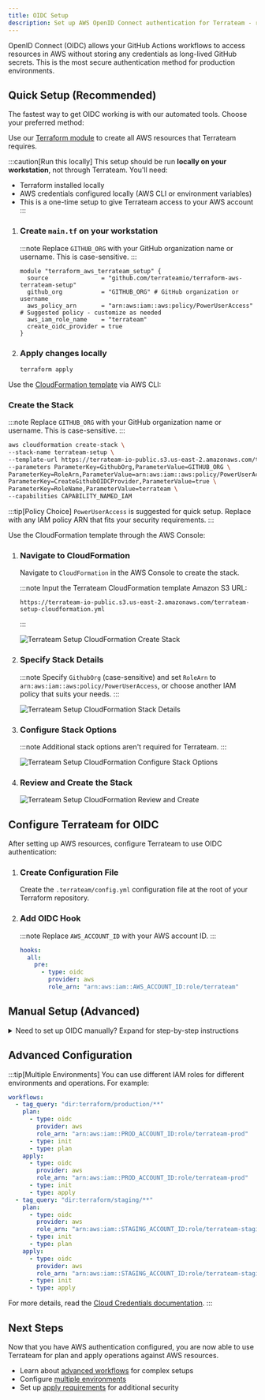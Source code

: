 ```yaml
---
title: OIDC Setup
description: Set up AWS OpenID Connect authentication for Terrateam - recommended for production
---
```



<Card title="What is OIDC?" icon="information">
OpenID Connect (OIDC) allows your GitHub Actions workflows to access resources in AWS without storing any credentials as long-lived GitHub secrets. This is the most secure authentication method for production environments.
</Card>

## Quick Setup (Recommended)

The fastest way to get OIDC working is with our automated tools. Choose your preferred method:

<Tabs>
  <TabItem label="Terraform">

Use our [Terraform module](https://github.com/terrateamio/terraform-aws-terrateam-setup) to create all AWS resources that Terrateam requires.

:::caution[Run this locally]
This setup should be run **locally on your workstation**, not through Terrateam. You'll need:
- Terraform installed locally
- AWS credentials configured locally (AWS CLI or environment variables)
- This is a one-time setup to give Terrateam access to your AWS account
:::

<Steps>

1. ### Create `main.tf` on your workstation

   :::note
   Replace `GITHUB_ORG` with your GitHub organization name or username. This is case-sensitive.
   :::

   ```hcl
   module "terraform_aws_terrateam_setup" {
     source               = "github.com/terrateamio/terraform-aws-terrateam-setup"
     github_org           = "GITHUB_ORG" # GitHub organization or username
     aws_policy_arn       = "arn:aws:iam::aws:policy/PowerUserAccess"  # Suggested policy - customize as needed
     aws_iam_role_name    = "terrateam"
     create_oidc_provider = true
   }
   ```

2. ### Apply changes locally

   ```sh
   terraform apply
   ```

</Steps>

  </TabItem>
  <TabItem label="AWS CLI">

Use the [CloudFormation template](https://terrateam-io-public.s3.us-east-2.amazonaws.com/terrateam-setup-cloudformation.yml) via AWS CLI:

### Create the Stack

:::note
Replace `GITHUB_ORG` with your GitHub organization name or username. This is case-sensitive.
:::

```sh
aws cloudformation create-stack \
--stack-name terrateam-setup \
--template-url https://terrateam-io-public.s3.us-east-2.amazonaws.com/terrateam-setup-cloudformation.yml \
--parameters ParameterKey=GithubOrg,ParameterValue=GITHUB_ORG \
ParameterKey=RoleArn,ParameterValue=arn:aws:iam::aws:policy/PowerUserAccess \
ParameterKey=CreateGithubOIDCProvider,ParameterValue=true \
ParameterKey=RoleName,ParameterValue=terrateam \
--capabilities CAPABILITY_NAMED_IAM
```

:::tip[Policy Choice]
`PowerUserAccess` is suggested for quick setup. Replace with any IAM policy ARN that fits your security requirements.
:::

  </TabItem>
  <TabItem label="AWS Console">

Use the CloudFormation template through the AWS Console:

<Steps>

1. ### Navigate to CloudFormation

   Navigate to `CloudFormation` in the AWS Console to create the stack.

   :::note
   Input the Terrateam CloudFormation template Amazon S3 URL:
   ```
   https://terrateam-io-public.s3.us-east-2.amazonaws.com/terrateam-setup-cloudformation.yml
   ```
   :::

   ![Terrateam Setup CloudFormation Create Stack](../../../../../assets/cloudformation-create-stack.png)

2. ### Specify Stack Details

   :::note
   Specify `GithubOrg` (case-sensitive) and set `RoleArn` to `arn:aws:iam::aws:policy/PowerUserAccess`, or choose another IAM policy that suits your needs.
   :::
   
   ![Terrateam Setup CloudFormation Stack Details](../../../../../assets/cloudformation-stack-details.png)

3. ### Configure Stack Options

   :::note
   Additional stack options aren't required for Terrateam.
   :::

   ![Terrateam Setup CloudFormation Configure Stack Options](../../../../../assets/cloudformation-configure-stack-options.png)

4. ### Review and Create the Stack

   ![Terrateam Setup CloudFormation Review and Create](../../../../../assets/cloudformation-review-and-create.png)

</Steps>

  </TabItem>
</Tabs>

## Configure Terrateam for OIDC

After setting up AWS resources, configure Terrateam to use OIDC authentication:

<Steps>

1. ### Create Configuration File

   Create the `.terrateam/config.yml` configuration file at the root of your Terraform repository.

2. ### Add OIDC Hook

   :::note
   Replace `AWS_ACCOUNT_ID` with your AWS account ID.
   :::

   ```yml
   hooks:
     all:
       pre:
         - type: oidc
           provider: aws
           role_arn: "arn:aws:iam::AWS_ACCOUNT_ID:role/terrateam"
   ```

</Steps>

## Manual Setup (Advanced)

<details>
  <summary>Need to set up OIDC manually? Expand for step-by-step instructions</summary>

For custom configurations or when you need to understand exactly what resources are being created:

<Steps>

1. ### Create OIDC Provider

   Create the OIDC provider in AWS to trust GitHub's identity provider:

   ```sh
   aws iam create-open-id-connect-provider \
   --url https://token.actions.githubusercontent.com \
   --client-id-list sts.amazonaws.com \
   --thumbprint-list 6938fd4d98bab03faadb97b34396831e3780aea1 1c58a3a8518e8759bf075b76b750d4f2df264fcd
   ```

2. ### Create Trust Policy

   Create a local file on your workstation named `trustpolicy.json`. This defines the policy allowing AWS to trust GitHub's OIDC as a federated identity.

   :::note
   Replace `AWS_ACCOUNT_ID` and `GITHUB_ORG` with your actual values. `GITHUB_ORG` is case-sensitive and represents your GitHub organization name or username.
   :::

   ```json
   {
     "Version": "2012-10-17",
     "Statement": [
       {
         "Effect": "Allow",
         "Principal": {
           "Federated": "arn:aws:iam::AWS_ACCOUNT_ID:oidc-provider/token.actions.githubusercontent.com"
         },
         "Action": "sts:AssumeRoleWithWebIdentity",
         "Condition": {
           "StringLike": {
             "token.actions.githubusercontent.com:sub": "repo:GITHUB_ORG/*"
           },
           "StringEquals": {
             "token.actions.githubusercontent.com:aud": "sts.amazonaws.com"
           }
         }
       }
     ]
   }
   ```

   **Example Trust Policies:**
   - [Single repository access](https://github.com/terrateamio/terrateam-example/blob/main/aws/oidc/trustpolicy/single-repository/trustpolicy.json)
   - [Multiple repositories access](https://github.com/terrateamio/terrateam-example/blob/main/aws/oidc/trustpolicy/multiple-repositories/trustpolicy.json)

3. ### Create IAM Role

   Create the `terrateam` IAM role using the trust policy:

   ```sh
   aws iam create-role \
   --role-name terrateam \
   --assume-role-policy-document file://trustpolicy.json
   ```

4. ### Attach Permissions Policy

   Attach an IAM policy to give the role necessary permissions. We suggest `PowerUserAccess` as a starting point:

   ```sh
   aws iam attach-role-policy \
   --policy-arn arn:aws:iam::aws:policy/PowerUserAccess \
   --role-name terrateam
   ```

   :::note[Choose Your Policy]
   `PowerUserAccess` is just a suggestion. Choose the policy that best fits your security requirements:
   - **PowerUserAccess** - Broad permissions, good for testing
   - **Custom policy** - More restrictive, recommended for production
   - **Other AWS managed policies** - Based on your specific needs
   :::

5. ### Configure Terrateam

   Follow the [Configure Terrateam for OIDC](#configure-terrateam-for-oidc) section above to complete your setup.

</Steps>

</details>

## Advanced Configuration

:::tip[Multiple Environments]
You can use different IAM roles for different environments and operations. For example:

```yml
workflows:
  - tag_query: "dir:terraform/production/**"
    plan:
      - type: oidc
        provider: aws
        role_arn: "arn:aws:iam::PROD_ACCOUNT_ID:role/terrateam-prod"
      - type: init
      - type: plan
    apply:
      - type: oidc
        provider: aws
        role_arn: "arn:aws:iam::PROD_ACCOUNT_ID:role/terrateam-prod"
      - type: init
      - type: apply
  - tag_query: "dir:terraform/staging/**"
    plan:
      - type: oidc
        provider: aws
        role_arn: "arn:aws:iam::STAGING_ACCOUNT_ID:role/terrateam-staging"
      - type: init
      - type: plan
    apply:
      - type: oidc
        provider: aws
        role_arn: "arn:aws:iam::STAGING_ACCOUNT_ID:role/terrateam-staging"
      - type: init
      - type: apply
```

For more details, read the [Cloud Credentials documentation](/advanced-workflows/cloud-credentials).
:::

## Next Steps

Now that you have AWS authentication configured, you are now able to use Terrateam for plan and apply operations against AWS resources.

- Learn about [advanced workflows](/advanced-workflows/) for complex setups
- Configure [multiple environments](/advanced-workflows/multiple-environments)
- Set up [apply requirements](/security-and-compliance/apply-requirements-and-overrides) for additional security
